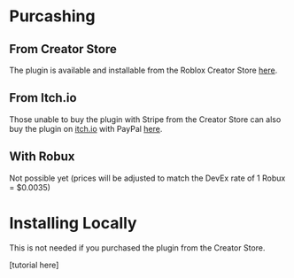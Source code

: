 # Purcashing

## From Creator Store

The plugin is available and installable from the Roblox Creator Store [here](https://create.roblox.com/store/asset/133927382668067/VFX-Forge).

## From Itch.io

Those unable to buy the plugin with Stripe from the Creator Store can also buy the plugin on [itch.io](https://itch.io) with PayPal [here](https://zilibobi.itch.io/vfx-forge).

## With Robux

Not possible yet (prices will be adjusted to match the DevEx rate of 1 Robux = $0.0035)

# Installing Locally

This is not needed if you purchased the plugin from the Creator Store.

[tutorial here]
